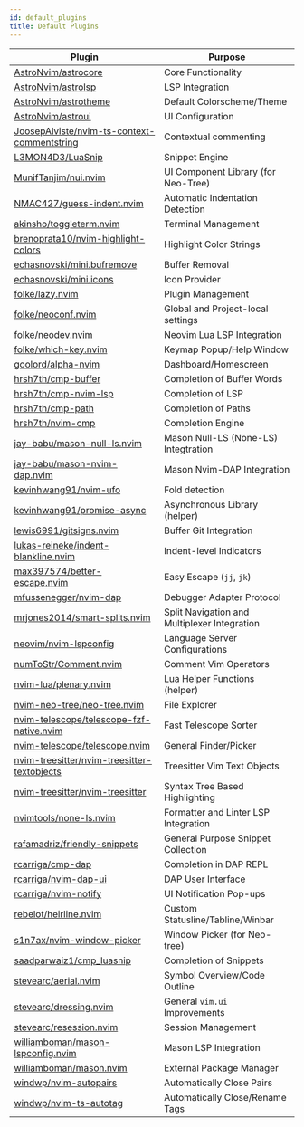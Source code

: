 ```yaml
---
id: default_plugins
title: Default Plugins
---
```


| Plugin                                                                                                        | Purpose                                      |
| ------------------------------------------------------------------------------------------------------------- | -------------------------------------------- |
| [AstroNvim/astrocore](https://github.com/AstroNvim/astrocore)                                                 | Core Functionality                           |
| [AstroNvim/astrolsp](https://github.com/AstroNvim/astrolsp)                                                   | LSP Integration                              |
| [AstroNvim/astrotheme](https://github.com/AstroNvim/astrotheme)                                               | Default Colorscheme/Theme                    |
| [AstroNvim/astroui](https://github.com/AstroNvim/astroui)                                                     | UI Configuration                             |
| [JoosepAlviste/nvim-ts-context-commentstring](https://github.com/JoosepAlviste/nvim-ts-context-commentstring) | Contextual commenting                        |
| [L3MON4D3/LuaSnip](https://github.com/L3MON4D3/LuaSnip)                                                       | Snippet Engine                               |
| [MunifTanjim/nui.nvim](https://github.com/MunifTanjim/nui.nvim)                                               | UI Component Library (for Neo-Tree)          |
| [NMAC427/guess-indent.nvim](https://github.com/NMAC427/guess-indent.nvim)                                     | Automatic Indentation Detection              |
| [akinsho/toggleterm.nvim](https://github.com/akinsho/toggleterm.nvim)                                         | Terminal Management                          |
| [brenoprata10/nvim-highlight-colors](https://github.com/brenoprata10/nvim-highlight-colors)                   | Highlight Color Strings                      |
| [echasnovski/mini.bufremove](https://github.com/echasnovski/mini.bufremove)                                   | Buffer Removal                               |
| [echasnovski/mini.icons](https://github.com/echasnovski/mini.icons)                                           | Icon Provider                                |
| [folke/lazy.nvim](https://github.com/folke/lazy.nvim)                                                         | Plugin Management                            |
| [folke/neoconf.nvim](https://github.com/folke/neoconf.nvim)                                                   | Global and Project-local settings            |
| [folke/neodev.nvim](https://github.com/folke/neodev.nvim)                                                     | Neovim Lua LSP Integration                   |
| [folke/which-key.nvim](https://github.com/folke/which-key.nvim)                                               | Keymap Popup/Help Window                     |
| [goolord/alpha-nvim](https://github.com/goolord/alpha-nvim)                                                   | Dashboard/Homescreen                         |
| [hrsh7th/cmp-buffer](https://github.com/hrsh7th/cmp-buffer)                                                   | Completion of Buffer Words                   |
| [hrsh7th/cmp-nvim-lsp](https://github.com/hrsh7th/cmp-nvim-lsp)                                               | Completion of LSP                            |
| [hrsh7th/cmp-path](https://github.com/hrsh7th/cmp-path)                                                       | Completion of Paths                          |
| [hrsh7th/nvim-cmp](https://github.com/hrsh7th/nvim-cmp)                                                       | Completion Engine                            |
| [jay-babu/mason-null-ls.nvim](https://github.com/jay-babu/mason-null-ls.nvim)                                 | Mason Null-LS (None-LS) Integtration         |
| [jay-babu/mason-nvim-dap.nvim](https://github.com/jay-babu/mason-nvim-dap.nvim)                               | Mason Nvim-DAP Integration                   |
| [kevinhwang91/nvim-ufo](https://github.com/kevinhwang91/nvim-ufo)                                             | Fold detection                               |
| [kevinhwang91/promise-async](https://github.com/kevinhwang91/promise-async)                                   | Asynchronous Library (helper)                |
| [lewis6991/gitsigns.nvim](https://github.com/lewis6991/gitsigns.nvim)                                         | Buffer Git Integration                       |
| [lukas-reineke/indent-blankline.nvim](https://github.com/lukas-reineke/indent-blankline.nvim)                 | Indent-level Indicators                      |
| [max397574/better-escape.nvim](https://github.com/max397574/better-escape.nvim)                               | Easy Escape (`jj`, `jk`)                     |
| [mfussenegger/nvim-dap](https://github.com/mfussenegger/nvim-dap)                                             | Debugger Adapter Protocol                    |
| [mrjones2014/smart-splits.nvim](https://github.com/mrjones2014/smart-splits.nvim)                             | Split Navigation and Multiplexer Integration |
| [neovim/nvim-lspconfig](https://github.com/neovim/nvim-lspconfig)                                             | Language Server Configurations               |
| [numToStr/Comment.nvim](https://github.com/numToStr/Comment.nvim)                                             | Comment Vim Operators                        |
| [nvim-lua/plenary.nvim](https://github.com/nvim-lua/plenary.nvim)                                             | Lua Helper Functions (helper)                |
| [nvim-neo-tree/neo-tree.nvim](https://github.com/nvim-neo-tree/neo-tree.nvim)                                 | File Explorer                                |
| [nvim-telescope/telescope-fzf-native.nvim](https://github.com/nvim-telescope/telescope-fzf-native.nvim)       | Fast Telescope Sorter                        |
| [nvim-telescope/telescope.nvim](https://github.com/nvim-telescope/telescope.nvim)                             | General Finder/Picker                        |
| [nvim-treesitter/nvim-treesitter-textobjects](https://github.com/nvim-treesitter/nvim-treesitter-textobjects) | Treesitter Vim Text Objects                  |
| [nvim-treesitter/nvim-treesitter](https://github.com/nvim-treesitter/nvim-treesitter)                         | Syntax Tree Based Highlighting               |
| [nvimtools/none-ls.nvim](https://github.com/nvimtools/none-ls.nvim)                                           | Formatter and Linter LSP Integration         |
| [rafamadriz/friendly-snippets](https://github.com/rafamadriz/friendly-snippets)                               | General Purpose Snippet Collection           |
| [rcarriga/cmp-dap](https://github.com/rcarriga/cmp-dap)                                                       | Completion in DAP REPL                       |
| [rcarriga/nvim-dap-ui](https://github.com/rcarriga/nvim-dap-ui)                                               | DAP User Interface                           |
| [rcarriga/nvim-notify](https://github.com/rcarriga/nvim-notify)                                               | UI Notification Pop-ups                      |
| [rebelot/heirline.nvim](https://github.com/rebelot/heirline.nvim)                                             | Custom Statusline/Tabline/Winbar             |
| [s1n7ax/nvim-window-picker](https://github.com/s1n7ax/nvim-window-picker)                                     | Window Picker (for Neo-tree)                 |
| [saadparwaiz1/cmp_luasnip](https://github.com/saadparwaiz1/cmp_luasnip)                                       | Completion of Snippets                       |
| [stevearc/aerial.nvim](https://github.com/stevearc/aerial.nvim)                                               | Symbol Overview/Code Outline                 |
| [stevearc/dressing.nvim](https://github.com/stevearc/dressing.nvim)                                           | General `vim.ui` Improvements                |
| [stevearc/resession.nvim](https://github.com/stevearc/resession.nvim)                                         | Session Management                           |
| [williamboman/mason-lspconfig.nvim](https://github.com/williamboman/mason-lspconfig.nvim)                     | Mason LSP Integration                        |
| [williamboman/mason.nvim](https://github.com/williamboman/mason.nvim)                                         | External Package Manager                     |
| [windwp/nvim-autopairs](https://github.com/windwp/nvim-autopairs)                                             | Automatically Close Pairs                    |
| [windwp/nvim-ts-autotag](https://github.com/windwp/nvim-ts-autotag)                                           | Automatically Close/Rename Tags              |
